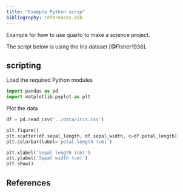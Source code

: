 ```yaml
---
title: "Example Python scrip"
bibliography: references.bib
---
```


Example for how to use quarto to make a science project.

The script below is using the Iris dataset [@Fisher1936]. 


## scripting

Load the required Python modules
```python
import pandas as pd 
import matplotlib.pyplot as plt
```

Plot the data

```python
df = pd.read_csv('../data/iris.csv')

plt.figure()
plt.scatter(df.sepal_length, df.sepal_width, c=df.petal_length)
plt.colorbar(label='petal length (cm)')

plt.xlabel('Sepal length (cm)')
plt.ylabel('Sepal width (cm)')
plt.show()
```


## References

::: {#refs}
:::